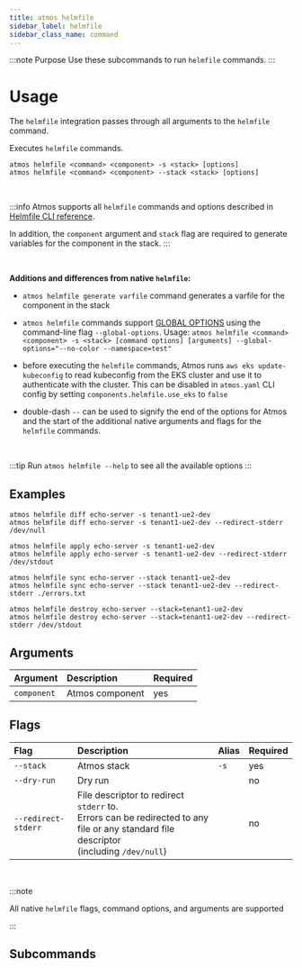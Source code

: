 ```yaml
---
title: atmos helmfile
sidebar_label: helmfile
sidebar_class_name: command
---
```


:::note Purpose
Use these subcommands to run `helmfile` commands.
:::

# Usage

The `helmfile` integration passes through all arguments to the `helmfile` command.

Executes `helmfile` commands.

```shell
atmos helmfile <command> <component> -s <stack> [options]
atmos helmfile <command> <component> --stack <stack> [options]
```

<br/>

:::info
Atmos supports all `helmfile` commands and options described in [Helmfile CLI reference](https://github.com/helmfile/helmfile#cli-reference).

In addition, the `component` argument and `stack` flag are required to generate variables for the component in the stack.
:::

<br/>

**Additions and differences from native `helmfile`:**

- `atmos helmfile generate varfile` command generates a varfile for the component in the stack

- `atmos helmfile` commands support [GLOBAL OPTIONS](https://github.com/roboll/helmfile#cli-reference) using the command-line flag `--global-options`.
  Usage: `atmos helmfile <command> <component> -s <stack> [command options] [arguments] --global-options="--no-color --namespace=test"`

- before executing the `helmfile` commands, Atmos runs `aws eks update-kubeconfig` to read kubeconfig from the EKS cluster and use it to
  authenticate with the cluster. This can be disabled in `atmos.yaml` CLI config by setting `components.helmfile.use_eks` to `false`

- double-dash `--` can be used to signify the end of the options for Atmos and the start of the additional native arguments and flags for
  the `helmfile` commands.

<br/>

:::tip
Run `atmos helmfile --help` to see all the available options
:::

## Examples

```shell
atmos helmfile diff echo-server -s tenant1-ue2-dev
atmos helmfile diff echo-server -s tenant1-ue2-dev --redirect-stderr /dev/null

atmos helmfile apply echo-server -s tenant1-ue2-dev
atmos helmfile apply echo-server -s tenant1-ue2-dev --redirect-stderr /dev/stdout

atmos helmfile sync echo-server --stack tenant1-ue2-dev
atmos helmfile sync echo-server --stack tenant1-ue2-dev --redirect-stderr ./errors.txt

atmos helmfile destroy echo-server --stack=tenant1-ue2-dev
atmos helmfile destroy echo-server --stack=tenant1-ue2-dev --redirect-stderr /dev/stdout
```

## Arguments

| Argument    | Description     | Required |
|:------------|:----------------|:---------|
| `component` | Atmos component | yes      |

## Flags

| Flag                | Description                                                                                                                                   | Alias | Required |
|:--------------------|:----------------------------------------------------------------------------------------------------------------------------------------------|:------|:---------|
| `--stack`           | Atmos stack                                                                                                                                   | `-s`  | yes      |
| `--dry-run`         | Dry run                                                                                                                                       |       | no       |
| `--redirect-stderr` | File descriptor to redirect `stderr` to.<br/>Errors can be redirected to any file or any standard file descriptor<br/>(including `/dev/null`) |       | no       |

<br/>

:::note

All native `helmfile` flags, command options, and arguments are supported

:::

## Subcommands

<DocCardList/>
